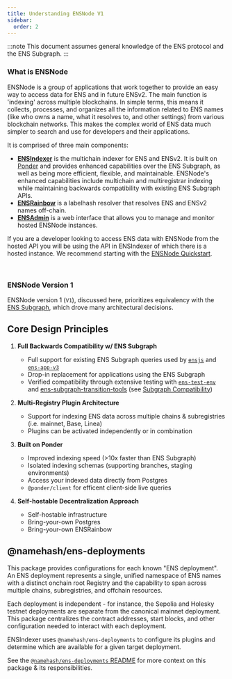 ```yaml
---
title: Understanding ENSNode V1
sidebar:
  order: 2
---
```



:::note
This document assumes general knowledge of the ENS protocol and the ENS Subgraph.
:::

### What is ENSNode

ENSNode is a group of applications that work together to provide an easy way to access data for ENS and in future ENSv2. The main function is 'indexing' across multiple blockchains. In simple terms, this means it collects, processes, and organizes all the information related to ENS names (like who owns a name, what it resolves to, and other settings) from various blockchain networks. This makes the complex world of ENS data much simpler to search and use for developers and their applications.

It is comprised of three main components:

- **[ENSIndexer](../../ensindexer/)** is the multichain indexer for ENS and ENSv2. It is built on [Ponder](https://ponder.sh/) and provides enhanced capabilities over the ENS Subgraph, as well as being more efficient, flexible, and maintainable. ENSNode's enhanced capabilities include multichain and multiregistrar indexing while maintaining backwards compatibility with existing ENS Subgraph APIs.
- **[ENSRainbow](../../ensrainbow/overview/what-is-ensrainbow)** is a labelhash resolver that resolves ENS and ENSv2 names off-chain.
- **[ENSAdmin](../../ensadmin/overview/what-is-ensadmin)** is a web interface that allows you to manage and monitor hosted ENSNode instances.

If you are a developer looking to access ENS data with ENSNode from the hosted API you will be using the API in ENSIndexer of which there is a hosted instance. We recommend starting with the [ENSNode Quickstart](/docs).

<br />
<EnsFlowDiagram client:load />

### ENSNode Version 1

ENSNode version 1 (`V1`), discussed here, prioritizes equivalency with the [ENS Subgraph](/ensnode/understanding/the-ens-subgraph/), which drove many architectural decisions.

<LinkCard
  title="ENSNode Roadmap"
  description="Learn about ENSNode's future roadmap."
  href="/ensnode/concepts/roadmap/"
/>

## Core Design Principles

1. **Full Backwards Compatibility w/ ENS Subgraph**

   - Full support for existing ENS Subgraph queries used by [`ensjs`](https://github.com/ensdomains/ensjs/) and [`ens-app-v3`](https://github.com/ensdomains/ens-app-v3)
   - Drop-in replacement for applications using the ENS Subgraph
   - Verified compatibility through extensive testing with [`ens-test-env`](https://github.com/namehash/ens-test-env/) and [ens-subgraph-transition-tools](https://github.com/namehash/ens-subgraph-transition-tools) (see [Subgraph Compatibility](/reference/subgraph-compatibility))

2. **Multi-Registry Plugin Architecture**

   - Support for indexing ENS data across multiple chains & subregistries (i.e. mainnet, Base, Linea)
   - Plugins can be activated independently or in combination

3. **Built on Ponder**

   - Improved indexing speed (>10x faster than ENS Subgraph)
   - Isolated indexing schemas (supporting branches, staging environments)
   - Access your indexed data directly from Postgres
   - `@ponder/client` for efficent client-side live queries

4. **Self-hostable Decentralization Approach**
   - Self-hostable infrastructure
   - Bring-your-own Postgres
   - Bring-your-own ENSRainbow

## @namehash/ens-deployments

This package provides configurations for each known "ENS deployment". An ENS deployment represents a single, unified namespace of ENS names with a distinct onchain root Registry and the capability to span across multiple chains, subregistries, and offchain resources.

Each deployment is independent - for instance, the Sepolia and Holesky testnet deployments are separate from the canonical mainnet deployment. This package centralizes the contract addresses, start blocks, and other configuration needed to interact with each deployment.

ENSIndexer uses `@namehash/ens-deployments` to configure its plugins and determine which are available for a given target deployment.

See the [`@namehash/ens-deployments` README](https://github.com/namehash/ensnode/blob/main/packages/ens-deployments/README.md) for more context on this package & its responsibilities.
